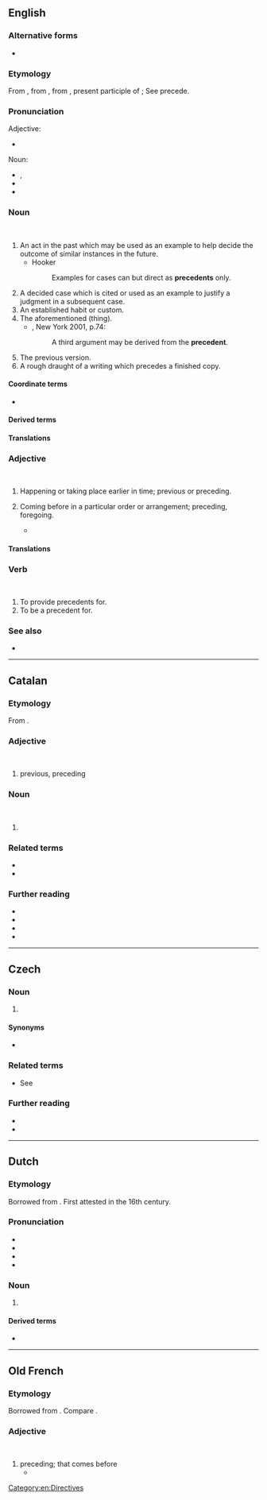 ==English==
===Alternative forms===
*{{q|archaic}}

===Etymology===
From , from , from , present participle of ; See precede.

===Pronunciation===
Adjective:
* 
Noun:
* , 
* 
* 

===Noun===
<br />

# An act in the past which may be used as an example to help decide the outcome of similar instances in the future.
#* Hooker
#*: Examples for cases can but direct as '''precedents''' only.
# A decided case which is cited or used as an example to justify a judgment in a subsequent case.
# An established habit or custom.
# The aforementioned (thing).
#* , New York 2001, p.74:
#*: A third argument may be derived from the '''precedent'''.
# The previous version.
# A rough draught of a writing which precedes a finished copy.
#: 

==== Coordinate terms ====
*{{sense|a case used as an example to justify a judgment in a subsequent one}} 

====Derived terms====
====Translations====
===Adjective===
<br />

# Happening or taking place earlier in time; previous or preceding. {{defdate|from 14th c.}}
# {{lb|en|now|_|rare}} Coming before in a particular order or arrangement; preceding, foregoing. {{defdate|from 15th c.}}
#* 

====Translations====
===Verb===
<br />

# To provide precedents for.
# To be a precedent for.

===See also===
* 

[[Category:en:Directives]]

----

==Catalan==

===Etymology===
From .

===Adjective===
<br />

# previous, preceding

===Noun===
<br />

# 

===Related terms===
* 
* 

===Further reading===
* 
* 
* 
* 

----

==Czech==

===Noun===
{{cs-noun|g=m}}

# {{l|en|precedent}} {{gloss|past act used as example}}

====Synonyms====
* 

===Related terms===
* See {{l|cs|cese}}

===Further reading===
* 
* 

----

==Dutch==

===Etymology===
Borrowed from {{bor|nl|frm|precedent}}. First attested in the 16th century.

===Pronunciation===
* {{IPA|nl|/ˌpreː.seːˈdɛnt/|/ˌpreː.səˈdɛnt/}}
* {{audio|nl|Nl-precedent.ogg|Audio}}
* {{hyphenation|nl|pre|ce|dent}}
* {{rhyme|nl|ɛnt}}

===Noun===
{{nl-noun|n|-en|-}}

# {{l|en|precedent}}

====Derived terms====
* {{l|nl|precedentwerking}}

----

==Old French==

===Etymology===
Borrowed from {{bor|fro|la|praecēdēns}}. Compare {{cog|frm|preceder}}.

===Adjective===
<br />

# preceding; that comes before
#*